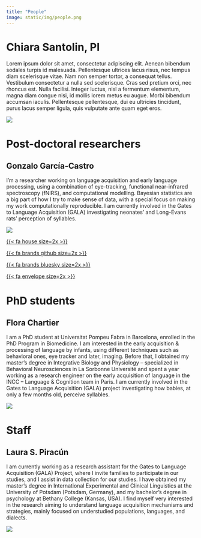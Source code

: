 ```yaml
---
title: "People"
image: static/img/people.png
---
```



# Chiara Santolin, PI

<div class="textbox">
<div class="grid">
<div class="g-col-7">
Lorem ipsum dolor sit amet, consectetur adipiscing elit. Aenean bibendum sodales turpis id malesuada. Pellentesque ultrices lacus risus, nec tempus diam scelerisque vitae. Nam non semper tortor, a consequat tellus. Vestibulum consectetur a nulla sed scelerisque. Cras sed pretium orci, nec rhoncus est. Nulla facilisi. Integer luctus, nisl a fermentum elementum, magna diam congue nisi, id mollis lorem metus eu augue. Morbi bibendum accumsan iaculis. Pellentesque pellentesque, dui eu ultricies tincidunt, purus lacus semper ligula, quis vulputate ante quam eget eros.
</div>
<div class="g-col-5">
<img src="static/img/chiara.jpg" class="img-profile">
</div>
</div>
</div>


# Post-doctoral researchers

## Gonzalo García-Castro

<div class="textbox">
<div class="grid">
<div class="g-col-7">
I'm a researcher working on language acquisition and early language processing, using a combination of eye-tracking, functional near-infrared spectroscopy (fNIRS), and computational modelling. Bayesian statistics are a big part of how I try to make sense of data, with a special focus on making my work computationally reproducible. I am currently involved in the Gates to Language Acquisition (GALA) investigating neonates' and Long-Evans rats' perception of syllables.
</div>
<div class="g-col-5">
<img src="static/img/gonzalo.jpg" class="img-profile">
</div>
</div>
<div class="grid center">
<div class="g-col-2">
<a href="https://gongcastro.github.io" target="_blank" style="text-align: center;">{{< fa house size=2x >}}</a>
</div>
<div class="g-col-2">
<a href="https://github.com/gongcastro" target="_blank">{{< fa brands github size=2x >}}</a>
</div>
<div class="g-col-2">
<a href="https://bsky.app/profile/gongcastro.bsky.social" target="_blank">{{< fa brands bluesky size=2x >}}</a>
</div>
<div class="g-col-2">
<a href="mailto:gonzalo.garcia@sjd.es" target="_blank">{{< fa envelope size=2x >}}</a>
</div>
</div>
</div>


# PhD students

## Flora Chartier

<div class="textbox">
<div class="grid">
<div class="g-col-7">
I am a PhD student at Universitat Pompeu Fabra in Barcelona, enrolled in the PhD Program in Biomedicine. I am interested in the early acquisition & processing of language by infants, using different techniques such as behavioral ones, eye tracker and later, imaging. Before that, I obtained my master’s degree in Integrative Biology and Physiology – specialized in Behavioral Neurosciences in La Sorbonne Université and spent a year working as a research engineer on the early acquisition of language in the INCC – Language & Cognition team in Paris. I am currently involved in the Gates to Language Acquisition (GALA) project investigating how babies, at only a few months old, perceive syllables. 
</div>
<div class="g-col-5">
<img src="static/img/flora.jpg" class="img-profile">
</div>
</div>
</div>

# Staff

## Laura S. Piracún

<div class="textbox">
<div class="grid">
<div class="g-col-7">
I am currently working as a research assistant for the Gates to Language Acquisition (GALA) Project, where I invite families to participate in our studies, and I assist in data collection for our studies. I have obtained my master’s degree in International Experimental and Clinical Linguistics at the University of Potsdam (Potsdam, Germany), and my bachelor’s degree in psychology at Bethany College (Kansas, USA). I find myself very interested in the research aiming to understand language acquisition mechanisms and strategies, mainly focused on understudied populations, languages, and dialects.</div>
<div class="g-col-5">
<img src="static/img/laura.jpg" class="img-profile">
</div>
</div>
</div>